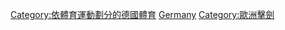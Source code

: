 [[Category:依體育運動劃分的德國體育|Category:依體育運動劃分的德國體育]]
[[Category:各國擊劍|Germany]]
[[Category:歐洲擊劍|Category:歐洲擊劍]]